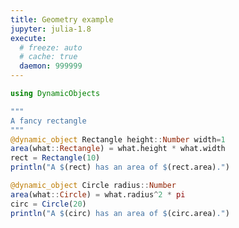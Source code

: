 ```yaml
---
title: Geometry example
jupyter: julia-1.8
execute:
  # freeze: auto
  # cache: true
  daemon: 999999
---
```


```julia
using DynamicObjects

"""
A fancy rectangle
"""
@dynamic_object Rectangle height::Number width=1  
area(what::Rectangle) = what.height * what.width
rect = Rectangle(10)     
println("A $(rect) has an area of $(rect.area).")           

@dynamic_object Circle radius::Number
area(what::Circle) = what.radius^2 * pi 
circ = Circle(20)
println("A $(circ) has an area of $(circ.area).")      
```
```julia
```         